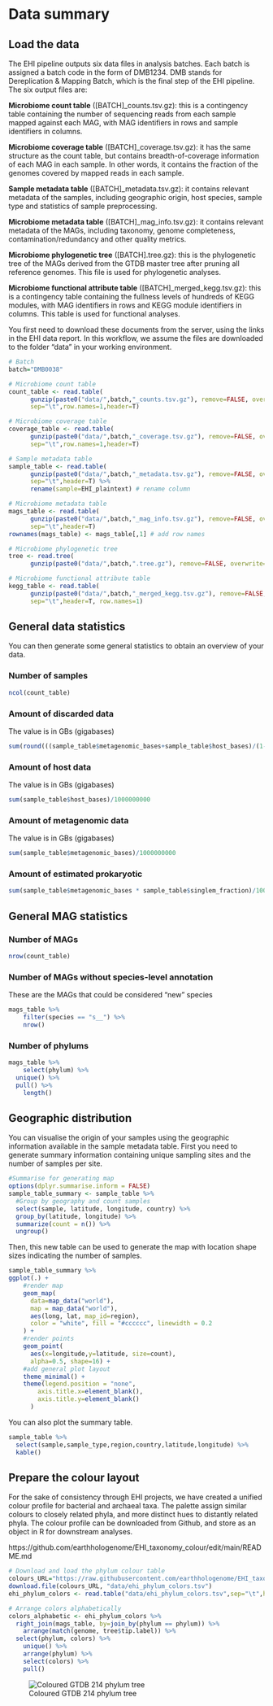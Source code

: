 # Data summary

## Load the data

The EHI pipeline outputs six data files in analysis batches. Each batch is assigned a batch code in the form of DMB1234. DMB stands for Dereplication & Mapping Batch, which is the final step of the EHI pipeline. The six output files are:

**Microbiome count table** ([BATCH]_counts.tsv.gz): this is a contingency table containing the number of sequencing reads from each sample mapped against each MAG, with MAG identifiers in rows and sample identifiers in columns.

**Microbiome coverage table** ([BATCH]_coverage.tsv.gz): it has the same structure as the count table, but contains breadth-of-coverage information of each MAG in each sample. In other words, it contains the fraction of the genomes covered by mapped reads in each sample.

**Sample metadata table** ([BATCH]_metadata.tsv.gz): it contains relevant metadata of the samples, including geographic origin, host species, sample type and statistics of sample preprocessing.

**Microbiome metadata table** ([BATCH]_mag_info.tsv.gz): it contains relevant metadata of the MAGs, including taxonomy, genome completeness, contamination/redundancy and other quality metrics.

**Microbiome phylogenetic tree** ([BATCH].tree.gz): this is the phylogenetic tree of the MAGs derived from the GTDB master tree after pruning all reference genomes. This file is used for phylogenetic analyses.

**Microbiome functional attribute table** ([BATCH]_merged_kegg.tsv.gz): this is a contingency table containing the  fullness levels of hundreds of KEGG modules, with MAG identifiers in rows and KEGG module identifiers in columns. This table is used for functional analyses.

You first need to download these documents from the server, using the links in the EHI data report. In this workflow, we assume the files are downloaded to the folder "data" in your working environment.

```r
# Batch
batch="DMB0038"

# Microbiome count table
count_table <- read.table(
      gunzip(paste0("data/",batch,"_counts.tsv.gz"), remove=FALSE, overwrite=TRUE),
      sep="\t",row.names=1,header=T)

# Microbiome coverage table
coverage_table <- read.table(
      gunzip(paste0("data/",batch,"_coverage.tsv.gz"), remove=FALSE, overwrite=TRUE),
      sep="\t",row.names=1,header=T)

# Sample metadata table
sample_table <- read.table(
      gunzip(paste0("data/",batch,"_metadata.tsv.gz"), remove=FALSE, overwrite=TRUE),
      sep="\t",header=T) %>%
      rename(sample=EHI_plaintext) # rename column

# Microbiome metadata table
mags_table <- read.table(
      gunzip(paste0("data/",batch,"_mag_info.tsv.gz"), remove=FALSE, overwrite=TRUE),
      sep="\t",header=T)
rownames(mags_table) <- mags_table[,1] # add row names

# Microbiome phylogenetic tree
tree <- read.tree(
      gunzip(paste0("data/",batch,".tree.gz"), remove=FALSE, overwrite=TRUE))

# Microbiome functional attribute table
kegg_table <- read.table(
      gunzip(paste0("data/",batch,"_merged_kegg.tsv.gz"), remove=FALSE, overwrite=TRUE),
      sep="\t",header=T, row.names=1)
```

## General data statistics

You can then generate some general statistics to obtain an overview of your data.

### Number of samples{-}
```r
ncol(count_table)
```
### Amount of discarded data{-}
The value is in GBs (gigabases)
```r
sum(round(((sample_table$metagenomic_bases+sample_table$host_bases)/(1-sample_table$bases_lost_fastp_percent))-(sample_table$metagenomic_bases+sample_table$host_bases)))/1000000000
```
### Amount of host data{-}
The value is in GBs (gigabases)
```r
sum(sample_table$host_bases)/1000000000
```
### Amount of metagenomic data{-}
The value is in GBs (gigabases)
```r
sum(sample_table$metagenomic_bases)/1000000000
```
### Amount of estimated prokaryotic{-}
```r
sum(sample_table$metagenomic_bases * sample_table$singlem_fraction)/1000000000
```

## General MAG statistics

### Number of MAGs{-}

```r
nrow(count_table)
```
### Number of MAGs without species-level annotation{-}
These are the MAGs that could be considered "new" species
```r
mags_table %>%
	filter(species == "s__") %>%
	nrow()
```

### Number of phylums
```r
mags_table %>%
	select(phylum) %>%
  unique() %>%
  pull() %>%
	length()
```

## Geographic distribution

You can visualise the origin of your samples using the geographic information available in the sample metadata table. First you need to generate summary information containing unique sampling sites and the number of samples per site.

```r
#Summarise for generating map
options(dplyr.summarise.inform = FALSE)
sample_table_summary <- sample_table %>%
  #Group by geography and count samples
  select(sample, latitude, longitude, country) %>%
  group_by(latitude, longitude) %>%
  summarize(count = n()) %>%
  ungroup()
```

Then, this new table can be used to generate the map with location shape sizes indicating the number of samples.

```r
sample_table_summary %>%
ggplot(.) +
    #render map
    geom_map(
      data=map_data("world"),
      map = map_data("world"),
      aes(long, lat, map_id=region),
      color = "white", fill = "#cccccc", linewidth = 0.2
    ) +
    #render points
    geom_point(
      aes(x=longitude,y=latitude, size=count),
      alpha=0.5, shape=16) +
    #add general plot layout
    theme_minimal() +
    theme(legend.position = "none",
        axis.title.x=element_blank(),
        axis.title.y=element_blank()
      )
```

You can also plot the summary table.

```r
sample_table %>%
  select(sample,sample_type,region,country,latitude,longitude) %>%
  kable()
```


## Prepare the colour layout

For the sake of consistency through EHI projects, we have created a unified colour profile for bacterial and archaeal taxa. The palette assign similar colours to closely related phyla, and more distinct hues to distantly related phyla. The colour profile can be downloaded from Github, and store as an object in R for downstream analyses.

https://github.com/earthhologenome/EHI_taxonomy_colour/edit/main/README.md

```r
# Download and load the phylum colour table
colours_URL="https://raw.githubusercontent.com/earthhologenome/EHI_taxonomy_colour/main/ehi_phylum_colors.tsv"
download.file(colours_URL, "data/ehi_phylum_colors.tsv")
ehi_phylum_colors <- read.table("data/ehi_phylum_colors.tsv",sep="\t",header=T,comment.char = "")

# Arrange colors alphabetically
colors_alphabetic <- ehi_phylum_colors %>%
  right_join(mags_table, by=join_by(phylum == phylum)) %>%
	arrange(match(genome, tree$tip.label)) %>%
  select(phylum, colors) %>%
	unique() %>%
	arrange(phylum) %>%
	select(colors) %>%
	pull()
```
![Coloured GTDB 214 phylum tree](https://raw.githubusercontent.com/earthhologenome/EHI_taxonomy_colour/main/phylum_tree.png)
